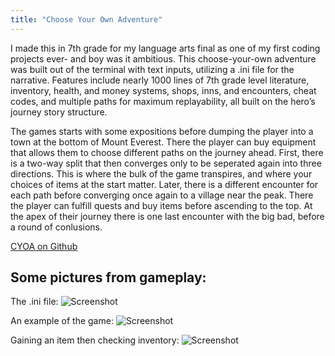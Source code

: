 ```yaml
---
title: "Choose Your Own Adventure"
---
```


I made this in 7th grade for my language arts final as one of my first coding projects ever- and boy was it ambitious. This choose-your-own adventure was built out of the terminal with text inputs, utilizing a .ini file for the narrative. Features include nearly 1000 lines of 7th grade level literature, inventory, health, and money systems, shops, inns, and encounters, cheat codes, and multiple paths for maximum replayability, all built on the hero's journey story structure.

The games starts with some expositions before dumping the player into a town at the bottom of Mount Everest. There the player can buy equipment that allows them to choose different paths on the journey ahead. First, there is a two-way split that then converges only to be seperated again into three directions. This is where the bulk of the game transpires, and where your choices of items at the start matter. Later, there is a different encounter for each path before converging once again to a village near the peak. There the player can fulfill quests and buy items before ascending to the top. At the apex of their journey there is one last encounter with the big bad, before a round of conlusions.

[CYOA on Github](https://github.com/iamxallax/CYOA)

## Some pictures from gameplay:
The .ini file:
![Screenshot](../images/iniFile.png "The ini file")

An example of the game:
![Screenshot](../images/CYOA1.png "Some gameplay")

Gaining an item then checking inventory:
![Screenshot](../images/CYOA2.png "Getting an item...")
